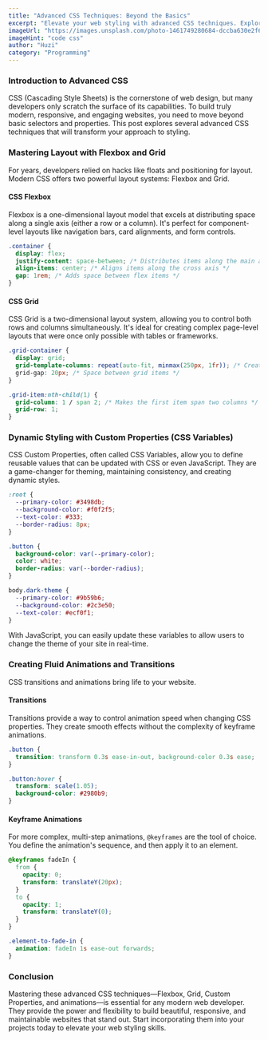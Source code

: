 ```yaml
---
title: "Advanced CSS Techniques: Beyond the Basics"
excerpt: "Elevate your web styling with advanced CSS techniques. Explore CSS Grid, Flexbox, custom properties, and animations to create modern, responsive, and visually stunning web designs."
imageUrl: "https://images.unsplash.com/photo-1461749280684-dccba630e2f6?q=80&w=2070&auto=format&fit=crop"
imageHint: "code css"
author: "Huzi"
category: "Programming"
---
```


### Introduction to Advanced CSS

CSS (Cascading Style Sheets) is the cornerstone of web design, but many developers only scratch the surface of its capabilities. To build truly modern, responsive, and engaging websites, you need to move beyond basic selectors and properties. This post explores several advanced CSS techniques that will transform your approach to styling.

### Mastering Layout with Flexbox and Grid

For years, developers relied on hacks like floats and positioning for layout. Modern CSS offers two powerful layout systems: Flexbox and Grid.

#### CSS Flexbox

Flexbox is a one-dimensional layout model that excels at distributing space along a single axis (either a row or a column). It's perfect for component-level layouts like navigation bars, card alignments, and form controls.

```css
.container {
  display: flex;
  justify-content: space-between; /* Distributes items along the main axis */
  align-items: center; /* Aligns items along the cross axis */
  gap: 1rem; /* Adds space between flex items */
}
```

#### CSS Grid

CSS Grid is a two-dimensional layout system, allowing you to control both rows and columns simultaneously. It's ideal for creating complex page-level layouts that were once only possible with tables or frameworks.

```css
.grid-container {
  display: grid;
  grid-template-columns: repeat(auto-fit, minmax(250px, 1fr)); /* Creates a responsive column layout */
  grid-gap: 20px; /* Space between grid items */
}

.grid-item:nth-child(1) {
  grid-column: 1 / span 2; /* Makes the first item span two columns */
  grid-row: 1;
}
```

### Dynamic Styling with Custom Properties (CSS Variables)

CSS Custom Properties, often called CSS Variables, allow you to define reusable values that can be updated with CSS or even JavaScript. They are a game-changer for theming, maintaining consistency, and creating dynamic styles.

```css
:root {
  --primary-color: #3498db;
  --background-color: #f0f2f5;
  --text-color: #333;
  --border-radius: 8px;
}

.button {
  background-color: var(--primary-color);
  color: white;
  border-radius: var(--border-radius);
}

body.dark-theme {
  --primary-color: #9b59b6;
  --background-color: #2c3e50;
  --text-color: #ecf0f1;
}
```
With JavaScript, you can easily update these variables to allow users to change the theme of your site in real-time.

### Creating Fluid Animations and Transitions

CSS transitions and animations bring life to your website.

#### Transitions
Transitions provide a way to control animation speed when changing CSS properties. They create smooth effects without the complexity of keyframe animations.

```css
.button {
  transition: transform 0.3s ease-in-out, background-color 0.3s ease;
}

.button:hover {
  transform: scale(1.05);
  background-color: #2980b9;
}
```

#### Keyframe Animations
For more complex, multi-step animations, `@keyframes` are the tool of choice. You define the animation's sequence, and then apply it to an element.

```css
@keyframes fadeIn {
  from {
    opacity: 0;
    transform: translateY(20px);
  }
  to {
    opacity: 1;
    transform: translateY(0);
  }
}

.element-to-fade-in {
  animation: fadeIn 1s ease-out forwards;
}
```

### Conclusion

Mastering these advanced CSS techniques—Flexbox, Grid, Custom Properties, and animations—is essential for any modern web developer. They provide the power and flexibility to build beautiful, responsive, and maintainable websites that stand out. Start incorporating them into your projects today to elevate your web styling skills.
